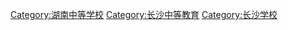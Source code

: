 [[Category:湖南中等学校|Category:湖南中等学校]]
[[Category:长沙中等教育|Category:长沙中等教育]]
[[Category:长沙学校|Category:长沙学校]]